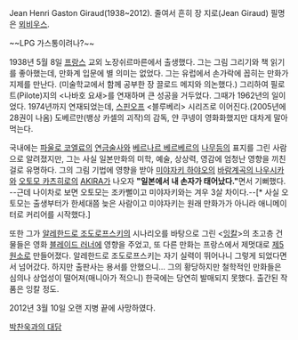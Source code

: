 Jean Henri Gaston Giraud(1938~2012). 줄여서 흔히 장 지로(Jean Giraud) 필명은 [[뫼비우스]].

~~LPG 가스통이려나?~~

1938년 5월 8일 [[프랑스]] 교외 노장쉬르마른에서 출생했다. 그는 그림 그리기와 책 읽기를 좋아했는데, 만화계 입문에 별 의미는 없었다. 그는 유럽에서 손가락에 꼽히는 만화가 지제를 만난다. (미술학교에서 함께 공부한 장 끌로드 메지와 의논했다.) 그리하여 필로트(Pilote)지의 <나바호 요새>를 연재하며 큰 성공을 거두었다. 그때가 1962년의 일이었다. 1974년까지 연재되었는데, [[스핀오프]] <블루베리> 시리즈로 이어진다.(2005년에 28권이 나옴) 도베르만(뱅상 카셀의 괴작)의 감독, 얀 쿠넹이 영화화했지만 대차게 말아먹는다.

국내에는 [[파울로 코엘료]]의 [[연금술사]]와 [[베르나르 베르베르]]의 [[나무]]등의 표지를 그린 사람으로 알려졌지만, 그는 사실 일본만화의 미학, 예술, 상상력, 영감에 엄청난 영향을 끼친 걸로 유명하다. 그의 그림 기법에 영향을 받아 [[미야자키 하야오]]의 [[바람계곡의 나우시카]]와 [[오토모 카츠히로]]의 [[AKIRA]]가 나오자 '''"일본에서 내 손자가 태어났다."'''면서 기뻐했다. --근데 나이차로 보면 오토모는 조카뻘이고 미야자키와는 겨우 3살 차이다.--[* 사실 오토모는 출생부터가 한세대쯤 늦은 사람이고 미야자키는 원래 만화가가 아니라 애니메이터로 커리어를 시작했다.]

또한 그가 [[알레한드로 조도로프스키]]의 시나리오를 바탕으로 그린 <[[잉칼]]>의 초고층 건물들은 영화 [[블레이드 러너]]에 영향을 주었고, 또 다른 만화는 프랑스에서 제멋대로 [[제5원소]]로 만들어졌다. 알레한드로 조도로프스키는 자기 실력이 뛰어나니 그렇게 되었다면서 넘어갔다. 하지만 출판사는 용서를 안했으니...  그의 황당하지만 철학적인 만화들은 심의나 상업성이 떨어져(매니아가 적으니) 한국에는 당연히 발매되지 못했다. 출간된 작품은 잉칼 정도.

2012년 3월 10일 오랜 지병 끝에 사망하였다.

[http://blog.daum.net/mrz1974/12533857 박찬욱과의 대담]
